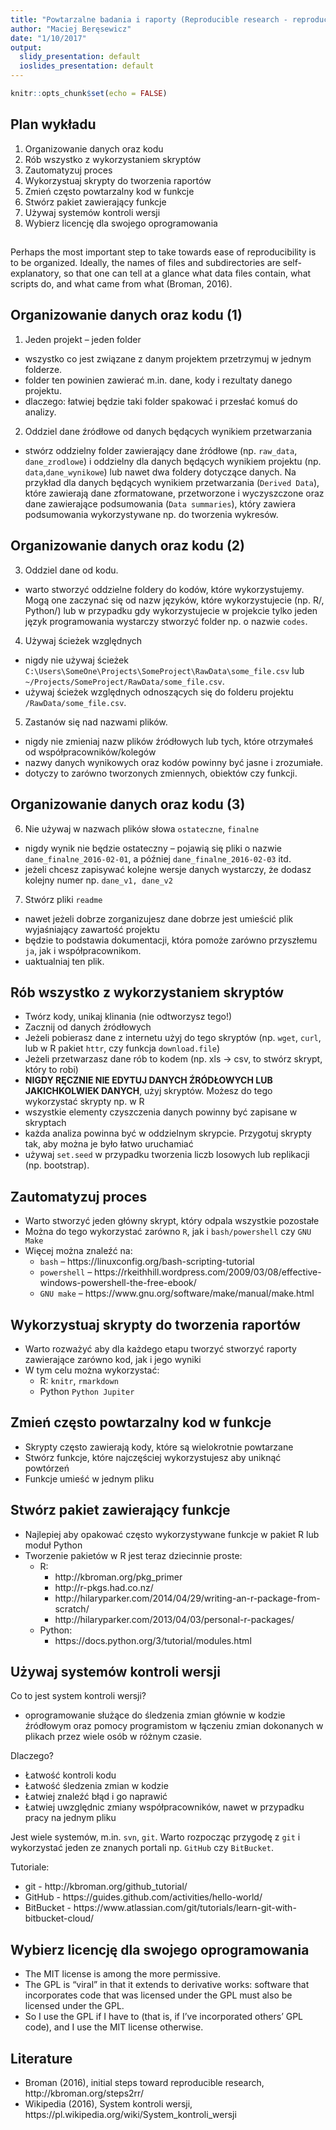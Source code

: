 ```yaml
---
title: "Powtarzalne badania i raporty (Reproducible research - reproducible business)"
author: "Maciej Beręsewicz"
date: "1/10/2017"
output:
  slidy_presentation: default
  ioslides_presentation: default
---
```


```r
knitr::opts_chunk$set(echo = FALSE)
```

## Plan wykładu

1. Organizowanie danych oraz kodu
2. Rób wszystko z wykorzystaniem skryptów
3. Zautomatyzuj proces
4. Wykorzystuaj skrypty do tworzenia raportów
5. Zmień często powtarzalny kod w funkcje
6. Stwórz pakiet zawierający funkcje
7. Używaj systemów kontroli wersji
8. Wybierz licencję dla swojego oprogramowania

##

Perhaps the most important step to take towards ease of reproducibility is to be organized. Ideally, the names of files and subdirectories are self-explanatory, so that one can tell at a glance what data files contain, what scripts do, and what came from what (Broman, 2016).


## Organizowanie danych oraz kodu (1)

1. Jeden projekt -- jeden folder

* wszystko co jest związane z danym projektem przetrzymuj w jednym folderze.
* folder ten powinien zawierać m.in. dane, kody i rezultaty danego projektu.
* dlaczego: łatwiej będzie taki folder spakować i przesłać komuś do analizy.

2. Oddziel dane źródłowe od danych będących wynikiem przetwarzania

* stwórz oddzielny folder zawierający dane źródłowe (np. `raw_data`, `dane_zrodlowe`) i oddzielny dla danych będących wynikiem projektu (np. `data`,`dane_wynikowe`) lub nawet dwa foldery dotyczące danych. Na przykład dla danych będących wynikiem przetwarzania (`Derived Data`), które zawierają dane zformatowane, przetworzone i wyczyszczone oraz dane zawierające podsumowania (`Data summaries`), który zawiera podsumowania wykorzystywane np. do tworzenia wykresów.

## Organizowanie danych oraz kodu (2)

3. Oddziel dane od kodu. 

* warto stworzyć oddzielne foldery do kodów, które wykorzystujemy. Mogą one zaczynać się od nazw języków, które wykorzystujecie (np. R/, Python/) lub w przypadku gdy wykorzystujecie w projekcie tylko jeden język programowania wystarczy stworzyć folder np. o nazwie `codes`.

4. Używaj ścieżek względnych

* nigdy nie używaj ścieżek `C:\Users\SomeOne\Projects\SomeProject\RawData\some_file.csv` lub `~/Projects/SomeProject/RawData/some_file.csv`.
* używaj ścieżek względnych odnoszących się do folderu projektu `/RawData/some_file.csv`.

5. Zastanów się nad nazwami plików.

* nigdy nie zmieniaj nazw plików źródłowych lub tych, które otrzymałeś od współpracowników/kolegów
* nazwy danych wynikowych oraz kodów powinny być jasne i zrozumiałe. 
* dotyczy to zarówno tworzonych zmiennych, obiektów czy funkcji.

## Organizowanie danych oraz kodu (3)

6. Nie używaj w nazwach plików słowa `ostateczne`, `finalne`

* nigdy wynik nie będzie ostateczny -- pojawią się pliki o nazwie `dane_finalne_2016-02-01`, a później `dane_finalne_2016-02-03` itd.
* jeżeli chcesz zapisywać kolejne wersje danych wystarczy, że dodasz kolejny numer np. `dane_v1, dane_v2`

7. Stwórz pliki `readme`

* nawet jeżeli dobrze zorganizujesz dane dobrze jest umieścić plik wyjaśniający zawartość projektu
* będzie to podstawia dokumentacji, która pomoże zarówno przyszłemu `ja`, jak i współpracownikom.
* uaktualniaj ten plik.

## Rób wszystko z wykorzystaniem skryptów 

* Twórz kody, unikaj klinania (nie odtworzysz tego!)
* Zacznij od danych źródłowych
* Jeżeli pobierasz dane z internetu użyj do tego skryptów (np. `wget`, `curl`, lub w R pakiet `httr`, czy funkcja `download.file`)
* Jeżeli przetwarzasz dane rób to kodem (np. xls -> csv, to stwórz skrypt, który to robi)
* **NIGDY RĘCZNIE NIE EDYTUJ DANYCH ŹRÓDŁOWYCH LUB JAKICHKOLWIEK DANYCH**, użyj skryptów. Możesz do tego wykorzystać skrypty np. w R
* wszystkie elementy czyszczenia danych powinny być zapisane w skryptach
* każda analiza powinna być w oddzielnym skrypcie. Przygotuj skrypty tak, aby można je było łatwo uruchamiać
* używaj `set.seed` w przypadku tworzenia liczb losowych lub replikacji (np. bootstrap).


## Zautomatyzuj proces

* Warto stworzyć jeden główny skrypt, który odpala wszystkie pozostałe
* Można do tego wykorzystać zarówno `R`, jak i `bash/powershell` czy `GNU Make`
* Więcej można znaleźć na:
    + `bash` -- https://linuxconfig.org/bash-scripting-tutorial
    + `powershell` --  https://rkeithhill.wordpress.com/2009/03/08/effective-windows-powershell-the-free-ebook/
    + `GNU make` --  https://www.gnu.org/software/make/manual/make.html

## Wykorzystuaj skrypty do tworzenia raportów

* Warto rozważyć aby dla każdego etapu tworzyć stworzyć raporty zawierające zarówno kod, jak i jego wyniki
* W tym celu można wykorzystać:
    + R: `knitr`, `rmarkdown`
    + Python `Python Jupiter`

## Zmień często powtarzalny kod w funkcje

* Skrypty często zawierają kody, które są wielokrotnie powtarzane
* Stwórz funkcje, które najczęściej wykorzystujesz aby uniknąć powtórzeń
* Funkcje umieść w jednym pliku

## Stwórz pakiet zawierający funkcje

* Najlepiej aby opakować często wykorzystywane funkcje w pakiet R lub moduł Python
* Tworzenie pakietów w R jest teraz dziecinnie proste:
    + R: 
        + http://kbroman.org/pkg_primer
        + http://r-pkgs.had.co.nz/
        + http://hilaryparker.com/2014/04/29/writing-an-r-package-from-scratch/
        + http://hilaryparker.com/2013/04/03/personal-r-packages/
    + Python:
        + https://docs.python.org/3/tutorial/modules.html

## Używaj systemów kontroli wersji

Co to jest system kontroli wersji?

+ oprogramowanie służące do śledzenia zmian głównie w kodzie źródłowym oraz pomocy programistom w łączeniu zmian dokonanych w plikach przez wiele osób w różnym czasie.

Dlaczego?

+ Łatwość kontroli kodu
+ Łatwość śledzenia zmian w kodzie
+ Łatwiej znaleźć błąd i go naprawić
+ Łatwiej uwzględnic zmiany współpracowników, nawet w przypadku pracy na jednym pliku

Jest wiele systemów, m.in. `svn`, `git`. Warto rozpocząc przygodę z `git` i wykorzystać jeden ze znanych portali np. `GitHub` czy `BitBucket`. 

Tutoriale:

+ git - http://kbroman.org/github_tutorial/
+ GitHub - https://guides.github.com/activities/hello-world/
+ BitBucket - https://www.atlassian.com/git/tutorials/learn-git-with-bitbucket-cloud/


## Wybierz licencję dla swojego oprogramowania

+ The MIT license is among the more permissive. 
+ The GPL is “viral” in that it extends to derivative works: software that incorporates code that was licensed under the GPL must also be licensed under the GPL. 
+ So I use the GPL if I have to (that is, if I’ve incorporated others’ GPL code), and I use the MIT license otherwise.


## Literature

+ Broman (2016), initial steps toward reproducible research, http://kbroman.org/steps2rr/
+ Wikipedia (2016), System kontroli wersji, https://pl.wikipedia.org/wiki/System_kontroli_wersji


